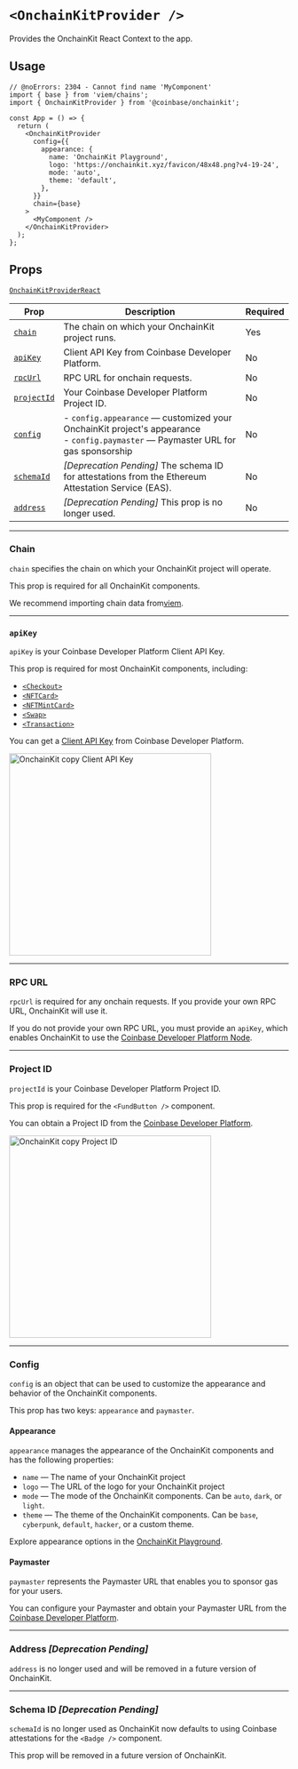 # `<OnchainKitProvider />`

Provides the OnchainKit React Context to the app.

## Usage

```tsx twoslash
// @noErrors: 2304 - Cannot find name 'MyComponent'
import { base } from 'viem/chains';
import { OnchainKitProvider } from '@coinbase/onchainkit';

const App = () => {
  return (
    <OnchainKitProvider
      config={{
        appearance: {
          name: 'OnchainKit Playground',
          logo: 'https://onchainkit.xyz/favicon/48x48.png?v4-19-24',
          mode: 'auto',
          theme: 'default',
        },
      }}
      chain={base}
    >
      <MyComponent />
    </OnchainKitProvider>
  );
};
```

## Props

[`OnchainKitProviderReact`](/config/types#onchainkitproviderreact)

| Prop                       | Description                                                                                                                             | Required |
| -------------------------- | --------------------------------------------------------------------------------------------------------------------------------------- | -------- |
| [`chain`](#chain)          | The chain on which your OnchainKit project runs.                                                                                        | Yes      |
| [`apiKey`](#apikey)        | Client API Key from Coinbase Developer Platform.                                                                                        | No       |
| [`rpcUrl`](#rpc-url)       | RPC URL for onchain requests.                                                                                                           | No       |
| [`projectId`](#project-id) | Your Coinbase Developer Platform Project ID.                                                                                            | No       |
| [`config`](#config)        | - `config.appearance` — customized your OnchainKit project's appearance <br /> - `config.paymaster` — Paymaster URL for gas sponsorship | No       |
| [`schemaId`](#schema-id)   | _[Deprecation Pending]_ The schema ID for attestations from the Ethereum Attestation Service (EAS).                                     | No       |
| [`address`](#address)      | _[Deprecation Pending]_ This prop is no longer used.                                                                                    | No       |

---

### Chain

`chain` specifies the chain on which your OnchainKit project will operate.

This prop is required for all OnchainKit components.

We recommend importing chain data from[viem](https://viem.sh/docs/chains/introduction).

---

### `apiKey`

`apiKey` is your Coinbase Developer Platform Client API Key.

This prop is required for most OnchainKit components, including:

- [`<Checkout>`](/checkout/checkout)
- [`<NFTCard>`](/mint/nft-card)
- [`<NFTMintCard>`](/mint/nft-mint-card)
- [`<Swap>`](/swap/swap)
- [`<Transaction>`](/transaction/transaction)

You can get a [Client API Key](https://portal.cdp.coinbase.com/projects/project-id/api-keys/client-key)
from Coinbase Developer Platform.

<img
  alt="OnchainKit copy Client API Key"
  src="https://onchainkit.xyz/assets/copy-api-key-guide.png"
  height="364"
/>

---

### RPC URL

`rpcUrl` is required for any onchain requests. If you provide your own RPC URL,
OnchainKit will use it.

If you do not provide your own RPC URL, you must provide an `apiKey`, which
enables OnchainKit to use the
[Coinbase Developer Platform Node](https://portal.cdp.coinbase.com/products/node).

---

### Project ID

`projectId` is your Coinbase Developer Platform Project ID.

This prop is required for the `<FundButton />` component.

You can obtain a Project ID from the [Coinbase Developer Platform](https://portal.cdp.coinbase.com/projects).

<img
  alt="OnchainKit copy Project ID"
  src="https://onchainkit.xyz/assets/copy-project-id.png"
  height="364"
/>

---

### Config

`config` is an object that can be used to customize the appearance and behavior
of the OnchainKit components.

This prop has two keys: `appearance` and `paymaster`.

#### Appearance

`appearance` manages the appearance of the OnchainKit components and has the following properties:

- `name` — The name of your OnchainKit project
- `logo` — The URL of the logo for your OnchainKit project
- `mode` — The mode of the OnchainKit components. Can be `auto`, `dark`, or `light`.
- `theme` — The theme of the OnchainKit components. Can be `base`, `cyberpunk`, `default`, `hacker`, or a custom theme.

Explore appearance options in the [OnchainKit Playground](https://onchainkit.xyz/playground).

#### Paymaster

`paymaster` represents the Paymaster URL that enables you to sponsor gas for your users.

You can configure your Paymaster and obtain your Paymaster URL from the
[Coinbase Developer Platform](https://portal.cdp.coinbase.com/products/bundler-and-paymaster).

---

### Address _[Deprecation Pending]_

`address` is no longer used and will be removed in a future version of
OnchainKit.

---

### Schema ID _[Deprecation Pending]_

`schemaId` is no longer used as OnchainKit now defaults to using Coinbase
attestations for the `<Badge />` component.

This prop will be removed in a future version of OnchainKit.
